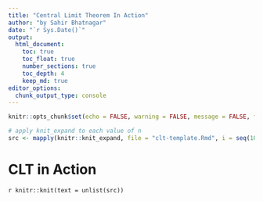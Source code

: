 ```yaml
---
title: "Central Limit Theorem In Action"
author: "by Sahir Bhatnagar"
date: "`r Sys.Date()`"
output:
  html_document:
    toc: true
    toc_float: true
    number_sections: true
    toc_depth: 4
    keep_md: true
editor_options: 
  chunk_output_type: console
---
```



```r
knitr::opts_chunk$set(echo = FALSE, warning = FALSE, message = FALSE, fig.fullwidth = TRUE, fig.width = 12, fig.height = 9)
```


```r
# apply knit_expand to each value of n
src <- mapply(knitr::knit_expand, file = "clt-template.Rmd", i = seq(10,2010, by=100))
```


# CLT in Action

`r knitr::knit(text = unlist(src))`